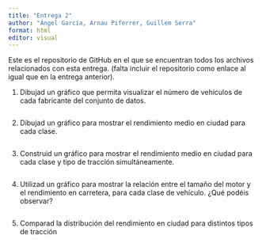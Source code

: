 ```yaml
---
title: "Entrega 2"
author: "Ángel García, Arnau Piferrer, Guillem Serra"
format: html
editor: visual
---
```


Este es el repositorio de GitHub en el que se encuentran todos los archivos relacionados con esta entrega. (falta incluir el repositorio como enlace al igual que en la entrega anterior).


1) Dibujad un gráfico que permita visualizar el número de vehículos de cada fabricante del conjunto de datos.

```r

```



2) Dibujad un gráfico para mostrar el rendimiento medio en ciudad para cada clase.


```r

```


3) Construid un gráfico para mostrar el rendimiento medio en ciudad para cada clase y tipo de tracción simultáneamente.


```r

```


4) Utilizad un gráfico para mostrar la relación entre el tamaño del motor y el rendimiento en carretera, para cada clase de vehículo. ¿Qué podéis observar?

```r

```



5) Comparad la distribución del rendimiento en ciudad para distintos tipos de tracción


```r

```

